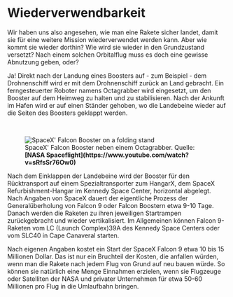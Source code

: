 
# Wiederverwendbarkeit

<ReadingTime />

Wir haben uns also angesehen, wie man eine Rakete sicher landet, damit sie für eine weitere Mission wiederverwendet werden kann. Aber wie kommt sie wieder dorthin? Wie wird sie wieder in den Grundzustand versetzt? Nach einem solchen Orbitalflug muss es doch eine gewisse Abnutzung geben, oder?

Ja! Direkt nach der Landung eines Boosters auf - zum Beispiel - dem Drohnenschiff wird er mit dem Drohnenschiff zurück an Land gebracht. Ein ferngesteuerter Roboter namens Octagrabber wird eingesetzt, um den Booster auf dem Heimweg zu halten und zu stabilisieren. Nach der Ankunft im Hafen wird er auf einen Ständer gehoben, wo die Landebeine wieder auf die Seiten des Boosters geklappt werden.

<br />
<figure>
<Image src={require(".//../../../../resources/images/folding.png")} alt="SpaceX' Falcon Booster on a folding stand" />
<figcaption style={{ color: "rgb(156, 156, 156)", fontSize: "14px", marginTop: "2px" }}>SpaceX' Falcon Booster neben einem Octagrabber. Quelle: <strong>[NASA Spaceflight](https://www.youtube.com/watch?v=sRfsSr76Ow0)</strong></figcaption>
</figure>

Nach dem Einklappen der Landebeine wird der Booster für den Rücktransport auf einem Spezialtransporter zum HangarX, dem SpaceX Refurbishment-Hangar im Kennedy Space Center, horizontal abgelegt. Nach Angaben von SpaceX dauert der eigentliche Prozess der Generalüberholung von Falcon 9 oder Falcon Boostern etwa 9-10 Tage. Danach werden die Raketen zu ihren jeweiligen Startrampen zurückgebracht und wieder vertikalisiert. Im Allgemeinen können Falcon 9-Raketen vom LC (Launch Complex)39A des Kennedy Space Centers oder vom SLC40 in Cape Canaveral starten.

Nach eigenen Angaben kostet ein Start der SpaceX Falcon 9 etwa 10 bis 15 Millionen Dollar. Das ist nur ein Bruchteil der Kosten, die anfallen würden, wenn man die Rakete nach jedem Flug von Grund auf neu bauen würde. So können sie natürlich eine Menge Einnahmen erzielen, wenn sie Flugzeuge oder Satelliten der NASA und privater Unternehmen für etwa 50-60 Millionen pro Flug in die Umlaufbahn bringen.

<SaveArticleSection article="rocket-reusability"/>

<Analytics />